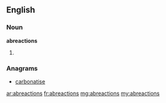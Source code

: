 ==English==

===Noun===
'''abreactions'''

# {{plural of|[[abreaction]]}}

===Anagrams===
* [[carbonatise#English|carbonatise]]

[[ar:abreactions]]
[[fr:abreactions]]
[[mg:abreactions]]
[[my:abreactions]]
